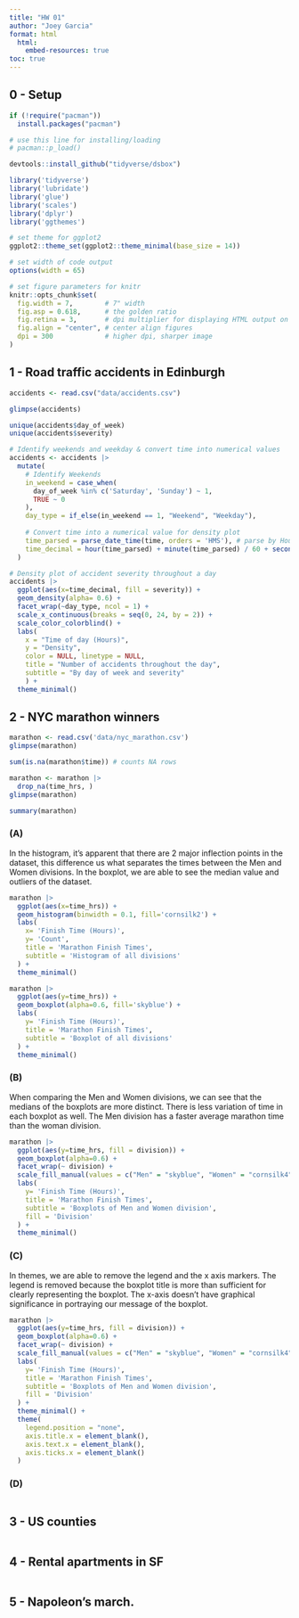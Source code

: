 ```yaml
---
title: "HW 01"
author: "Joey Garcia"
format: html
  html:
    embed-resources: true
toc: true
---
```


## 0 - Setup

```r
if (!require("pacman")) 
  install.packages("pacman")

# use this line for installing/loading
# pacman::p_load() 

devtools::install_github("tidyverse/dsbox")

library('tidyverse')
library('lubridate')
library('glue')
library('scales')
library('dplyr')
library('ggthemes')

# set theme for ggplot2
ggplot2::theme_set(ggplot2::theme_minimal(base_size = 14))

# set width of code output
options(width = 65)

# set figure parameters for knitr
knitr::opts_chunk$set(
  fig.width = 7,        # 7" width
  fig.asp = 0.618,      # the golden ratio
  fig.retina = 3,       # dpi multiplier for displaying HTML output on retina
  fig.align = "center", # center align figures
  dpi = 300             # higher dpi, sharper image
)

```

## 1 - Road traffic accidents in Edinburgh

```r

accidents <- read.csv("data/accidents.csv")

glimpse(accidents)

unique(accidents$day_of_week)
unique(accidents$severity)


```


```r

# Identify weekends and weekday & convert time into numerical values
accidents <- accidents |>
  mutate(
    # Identify Weekends
    in_weekend = case_when(
      day_of_week %in% c('Saturday', 'Sunday') ~ 1,
      TRUE ~ 0
    ),
    day_type = if_else(in_weekend == 1, "Weekend", "Weekday"), 
    
    # Convert time into a numerical value for density plot
    time_parsed = parse_date_time(time, orders = 'HMS'), # parse by Hour:Min:Sec
    time_decimal = hour(time_parsed) + minute(time_parsed) / 60 + second(time_parsed) / 3600
  )

# Density plot of accident severity throughout a day
accidents |>
  ggplot(aes(x=time_decimal, fill = severity)) +
  geom_density(alpha= 0.6) +
  facet_wrap(~day_type, ncol = 1) +
  scale_x_continuous(breaks = seq(0, 24, by = 2)) +
  scale_color_colorblind() +
  labs(
    x = "Time of day (Hours)",
    y = "Density",
    color = NULL, linetype = NULL,
    title = "Number of accidents throughout the day",
    subtitle = "By day of week and severity"
    ) +
  theme_minimal()

```

## 2 - NYC marathon winners

```r

marathon <- read.csv('data/nyc_marathon.csv')
glimpse(marathon)

sum(is.na(marathon$time)) # counts NA rows

marathon <- marathon |>
  drop_na(time_hrs, )
glimpse(marathon)

summary(marathon)

```

### (A)
In the histogram, it's apparent that there are 2 major inflection points in the dataset, this difference us what separates the times between the Men and Women divisions. In the boxplot, we are able to see the median value and outliers of the dataset. 

```r



marathon |>
  ggplot(aes(x=time_hrs)) +
  geom_histogram(binwidth = 0.1, fill='cornsilk2') +
  labs(
    x= 'Finish Time (Hours)', 
    y= 'Count',
    title = 'Marathon Finish Times', 
    subtitle = 'Histogram of all divisions'
  ) +
  theme_minimal()

marathon |>
  ggplot(aes(y=time_hrs)) +
  geom_boxplot(alpha=0.6, fill='skyblue') +
  labs(
    y= 'Finish Time (Hours)',
    title = 'Marathon Finish Times', 
    subtitle = 'Boxplot of all divisions'
  ) +
  theme_minimal()

```

### (B)
When comparing the Men and Women divisions, we can see that the medians of the boxplots are more distinct. There is less variation of time in each boxplot as well. The Men division has a faster average marathon time than the woman division. 

```r

marathon |>
  ggplot(aes(y=time_hrs, fill = division)) +
  geom_boxplot(alpha=0.6) +
  facet_wrap(~ division) +
  scale_fill_manual(values = c("Men" = "skyblue", "Women" = "cornsilk4")) +
  labs(
    y= 'Finish Time (Hours)',
    title = 'Marathon Finish Times', 
    subtitle = 'Boxplots of Men and Women division', 
    fill = 'Division'
  ) +
  theme_minimal()

```
### (C)
In themes, we are able to remove the legend and the x axis markers. The legend is removed because the boxplot title is more than sufficient for clearly representing the boxplot. The x-axis doesn't have graphical significance in portraying our message of the boxplot. 

```r

marathon |>
  ggplot(aes(y=time_hrs, fill = division)) +
  geom_boxplot(alpha=0.6) +
  facet_wrap(~ division) +
  scale_fill_manual(values = c("Men" = "skyblue", "Women" = "cornsilk4")) +
  labs(
    y= 'Finish Time (Hours)',
    title = 'Marathon Finish Times', 
    subtitle = 'Boxplots of Men and Women division', 
    fill = 'Division'
  ) +
  theme_minimal() + 
  theme(
    legend.position = "none",
    axis.title.x = element_blank(),
    axis.text.x = element_blank(),
    axis.ticks.x = element_blank()
  )

```

### (D)
```r

```

## 3 - US counties

```r

```

## 4 - Rental apartments in SF

```r

```

## 5 - Napoleon’s march.

```r

```


